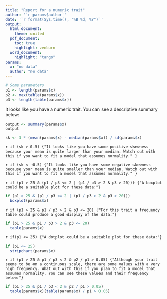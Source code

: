 ```yaml
---
title: "Report for a numeric trait"
author: '`r params$author`'
date: '`r format(Sys.time(), "%B %d, %Y")`'
output: 
  html_document:
    theme: united
  pdf_document:
    toc: true
    highlight: zenburn
  word_document:
    highlight: "tango"
params: 
  x: "no data"
  author: "no data"
---
```


```r
# Some parameters
p1 <- length(params$x)
p2 <- max(table(params$x))
p3 <- length(table(params$x))
```

It looks like you have a numeric trait. You can see a descriptive summary below:
```r
output <- summary(params$x)
output
```

```r
sk <- 3 * (mean(params$x) - median(params$x)) / sd(params$x)
```

`r if (sk > 0.5) {"It looks like you have some positive skewness because your mean is quite larger than your median. Watch out with this if you want to fit a model that assumes normality." }`

`r if (sk < -0.5) {"It looks like you have some negative skewness because your mean is quite smaller than your median. Watch out with this if you want to fit a model that assumes normality." }`

`r if (p1 > 25 & (p1 / p3 <= 2 | (p1 / p3 > 2 & p3 > 20))) {"A boxplot could be a suitable plot for these data:"}`

```r
if (p1 > 25 & (p1 / p3 <= 2 | (p1 / p3 > 2 & p3 > 20)))
  boxplot(params$x)
```
`r if (p1 > 25 & p1 / p3 > 2 & p3 <= 20) {"For this trait a frequency table could produce a good display of the data:"}`

```r
if (p1 > 25 & p1 / p3 > 2 & p3 <= 20)
  table(params$x)
```

`r if(p1 <= 25) {"A dotplot could be a suitable plot for these data:"}`

```r
if (p1 <= 25)
  stripchart(params$x)
```

`r if (p1 > 25 & p1 / p3 < 2 & p2 / p1 > 0.05) {"Although your trait seems to be on a continuous scale, there are some values with a very high frequency. What out with this if you plan to fit a model that assumes normality. You can see these values and their frequency below:"}`

```r
if (p1 > 25 & p1 / p3 < 2 & p2 / p1 > 0.05)
  table(params$x)[table(params$x) / p1 > 0.05]
```
